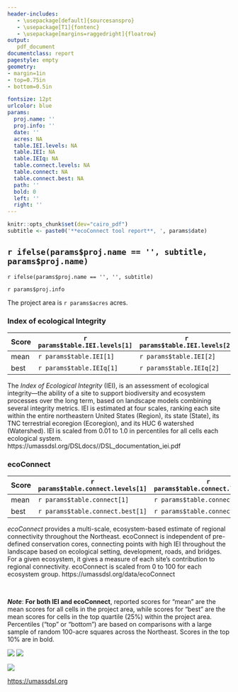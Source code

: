 ```yaml
---
header-includes:
   - \usepackage[default]{sourcesanspro}
   - \usepackage[T1]{fontenc}
   - \usepackage[margins=raggedright]{floatrow} 
output: 
   pdf_document
documentclass: report
pagestyle: empty
geometry: 
- margin=1in
- top=0.75in
- bottom=0.5in

fontsize: 12pt 
urlcolor: blue
params:
  proj.name: ''
  proj.info: ''
  date: ''
  acres: NA
  table.IEI.levels: NA
  table.IEI: NA
  table.IEIq: NA
  table.connect.levels: NA
  table.connect: NA
  table.connect.best: NA
  path: ''
  bold: 0
  left: ''
  right: ''
---
```

```r
knitr::opts_chunk$set(dev="cairo_pdf")
subtitle <- paste0('**ecoConnect tool report**, ', params$date)
```

## `r ifelse(params$proj.name == '', subtitle, params$proj.name)`
`r ifelse(params$proj.name == '', '', subtitle)`

`r params$proj.info`

The project area is `r params$acres` acres.

### Index of ecological Integrity

**Score** | **`r params$table.IEI.levels[1]`** | **`r params$table.IEI.levels[2]`** | **`r params$table.IEI.levels[3]`** | **`r params$table.IEI.levels[4]`**
---|---|---|---|---
mean | `r params$table.IEI[1]` | `r params$table.IEI[2]` | `r params$table.IEI[3]` | `r params$table.IEI[4]`
best | `r params$table.IEIq[1]` | `r params$table.IEIq[2]` | `r params$table.IEIq[3]` | `r params$table.IEIq[4]`


The _Index of Ecological Integrity_ (IEI), is an assessment of ecological integrity---the ability of a site to support 
biodiversity and ecosystem processes over the long term, based on landscape models combining several integrity metrics. IEI is 
estimated at four scales, ranking each site within the entire northeastern United States (Region), its state (State), its 
TNC terrestrial ecoregion (Ecoregion), and its HUC 6 watershed (Watershed). IEI is scaled from 0.01 to 1.0 in percentiles for 
all cells each ecological system. https://umassdsl.org/DSLdocs//DSL_documentation_iei.pdf

### ecoConnect

**Score** | **`r params$table.connect.levels[1]`** | **`r params$table.connect.levels[2]`** | **`r params$table.connect.levels[3]`** | **`r params$table.connect.levels[4]`**
---|---|---|---|---
mean | `r params$table.connect[1]` | `r params$table.connect[2]` | `r params$table.connect[3]` | `r params$table.connect[4]`
best | `r params$table.connect.best[1]` | `r params$table.connect.best[2]` | `r params$table.connect.best[3]` | `r params$table.connect.best[4]`

_ecoConnect_ provides a multi-scale, ecosystem-based estimate of regional connectivity throughout the Northeast. ecoConnect is 
independent of pre-defined conservation cores, connecting points with high IEI throughout the landscape based on ecological 
setting, development, roads, and bridges. For a given ecosystem, it gives a measure of each site's contribution to regional 
connectivity. ecoConnect is scaled from 0 to 100 for each ecosystem group. https://umassdsl.org/data/ecoConnect

&nbsp;

**_Note_**: **For both IEI and ecoConnect**, reported scores for "mean" are the mean scores for all
cells in the project area, while scores for "best" are the mean scores for cells in the top quartile
(25%) within the project area. Percentiles ("top" or "bottom") are based on comparisons with a large
sample of random 100-acre squares across the Northeast. Scores in the top 10% are in bold.

![](`r params$left`) ![](`r params$right`)

<!--  This version includes the link in the logo; the whole thing is clickable. It's my sleazy
      way of doing "keep with next"
[![](`r params$path`/www/UMass_DSL_logo_v3.png)](https://umassdsl.org/data/ecoConnect)
-->

<!--  This version has a separate link, so the logo and link can be split between pages. It's 
      way easier to change the link, though.
-->
![](`r params$path`/www/UMass_DSL_logo_v2_small.png)

[https://umassdsl.org](https://umassdsl.org)

